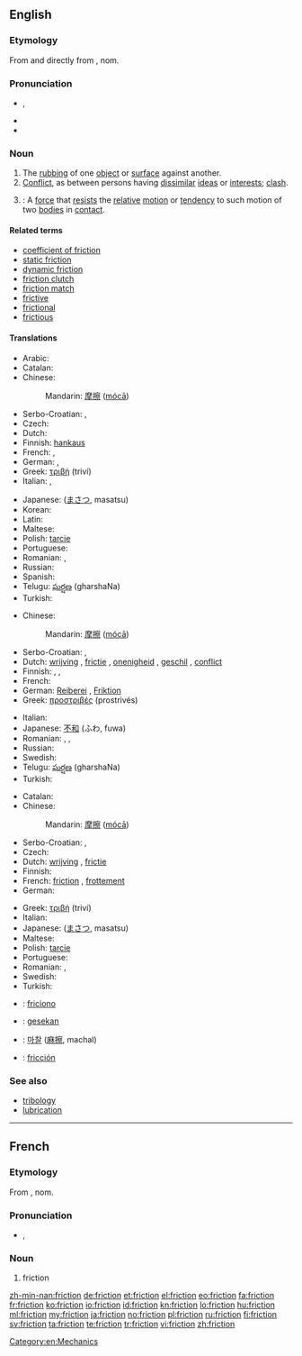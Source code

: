 ==English==
{{rfc-auto}}
{{wikipedia|dab=friction (disambiguation)|friction}}

===Etymology===
From {{etyl|frm}} {{term|friction|lang=fr}} and directly from {{etyl|la}} {{term|frictionem|lang=la}}, nom. {{term|frictio||a rubbing, rubbing down|lang=la}}

===Pronunciation===
* {{IPA|/ˈfɹɪkʃən̩/}}, {{X-SAMPA|/"frIkS@n/}}
* {{audio|En-us-friction.ogg|Audio (US)}}
* {{rhymes|ɪkʃən}}

===Noun===
{{wikipedia|friction|friction (physical force)}}
{{en-noun|-}}

# The [[rubbing]] of one [[object]] or [[surface]] against another.
# [[conflict|Conflict]], as between persons having [[dissimilar]] [[ideas]] or [[interests]]; [[clash]].
# {{context|physics}}: A [[force]] that [[resist]]s the [[relative]] [[motion]] or [[tendency]] to such motion of two [[bodies]] in [[contact]].

====Related terms====
* [[coefficient of friction]]
* [[static friction]]
* [[dynamic friction]]
* [[friction clutch]]
* [[friction match]]
* [[frictive]]
* [[frictional]]
* [[frictious]]

====Translations====
{{trans-top|The rubbing of one object or surface against another}}
* Arabic: {{t-|ar|احتكاك|f|tr=āḩtkāk|sc=Arab}}
* Catalan: {{t-|ca|fricció|f}}
* Chinese:
*: Mandarin: [[摩擦]] ([[mócā]])
* Serbo-Croatian: {{t|sh|trenje|n|alt=trénje}}, {{t|sh|frikcija|f|alt=frìkcija}}
* Czech: {{t-|cs|tření|n}}
* Dutch: {{t-|nl|wrijving|f}}
* Finnish: [[hankaus]]
* French: {{t+|fr|frottement|m}}, {{t+|fr|friction|f}}
* German: {{t+|de|Reibung|f}}, {{t+|de|Reibung|f}}
* Greek: [[τριβή]] (triví) {{f}}
* Italian: {{t-|it|attrito|m}}, {{t-|it|frizione|f}}
{{trans-mid}}
* Japanese: {{Jpan|[[摩擦]]}} ([[まさつ]], masatsu)
* Korean: {{t+|ko|마찰|tr=machal|sc=Kore}}
* Latin: {{t+|la|frictio|f}}
* Maltese: {{t-|mt|frizzjoni|f|xs=Maltese}}
* Polish: [[tarcie]] {{n}}
* Portuguese: {{t+|pt|fricção|f}}
* Romanian: {{t+|ro|frecare|m}}, {{t-|ro|fricțiune|f}}
* Russian: {{t+|ru|трение|n|tr=trénije}}
* Spanish: {{t+|es|fricción}}
* Telugu: [[ఘర్షణ]] (gharshaNa)
* Turkish: {{t+|tr|sürtünme}}
{{trans-bottom}}

{{trans-top|conflict}}
* Chinese:
*: Mandarin: [[摩擦]] ([[mócā]])
* Serbo-Croatian: {{t|sh|trenje|n|alt=trénje}}, {{t|sh|frikcija|f|alt=frìkcija}}
* Dutch: [[wrijving]] {{f}}, [[frictie]] {{f}}, [[onenigheid]] {{f}}, [[geschil]] {{n}}, [[conflict]] {{n}}
* Finnish: {{t-|fi|erimielisyys}}, {{t+|fi|konflikti}}, {{t+|fi|kitka}}
* French: {{t+|fr|désaccord|m}}
* German: [[Reiberei]] {{f}}, [[Friktion]] {{f}}
* Greek: [[προστριβές]] (prostrivés) {{f|p}}
{{trans-mid}}
* Italian: {{t-|it|attrito|m}}
* Japanese: [[不和]] (ふわ, fuwa)
* Romanian: {{t+|ro|dezacord|n}}, {{t-|ro|neînțelegere|f}}, {{t-|ro|divergență|f}}
* Russian: {{t+|ru|трение|n|tr=trénije}}
* Swedish: {{t+|sv|friktion|c}}
* Telugu: [[ఘర్షణ]] (gharshaNa)
* Turkish: {{t+|tr|sürtüşme}}
{{trans-bottom}}

{{trans-top|A force that resists the relative motion or tendency to such motion of two bodies in contact}}
* Catalan: {{t-|ca|fricció|f}}
* Chinese:
*: Mandarin: [[摩擦]] ([[mócā]])
* Serbo-Croatian: {{t|sh|trenje|n|alt=trénje}}, {{t|sh|frikcija|f|alt=frìkcija}}
* Czech: {{t-|cs|tření|n}}
* Dutch: [[wrijving]] {{f}}, [[frictie]] {{f}}
* Finnish: {{t+|fi|kitka}}
* French: [[friction]] {{f}}, [[frottement]] {{m}}
* German: {{t+|de|Reibung|f}}
{{trans-mid}}
* Greek: [[τριβή]] (triví) {{f}}
* Italian: {{t-|it|attrito|m}}
* Japanese: {{Jpan|[[摩擦]]}} ([[まさつ]], masatsu)
* Maltese: {{t-|mt|frizzjoni|f|xs=Maltese}}
* Polish: [[tarcie]] {{n}}
* Portuguese: {{t+|pt|atrito|m}}
* Romanian: {{t+|ro|frecare|f}}, {{t-|ro|fricțiune|f}}
* Swedish: {{t+|sv|friktion|c}}
* Turkish: {{t+|tr|sürtünme}}
{{trans-bottom}}

{{checktrans-top}}
* {{ttbc|io}}: [[friciono]]
* {{ttbc|id}}: [[gesek|gesekan]]
{{trans-mid}}
* {{ttbc|ko}}: [[마찰]] ([[麻擦]], machal)
* {{ttbc|es}}: [[fricción]] {{f}}
{{trans-bottom}}

===See also===
* [[tribology]]
* [[lubrication]]

[[Category:en:Mechanics]]

----

==French==

===Etymology===
From {{etyl|la|fr}} {{term|frictionem|lang=la}}, nom. {{term|frictio||a rubbing, rubbing down|lang=la}}

===Pronunciation===
* {{IPA|/fʁik.sjɔ̃/|lang=fr}}, {{X-SAMPA|/fRik.sjO~/}}

===Noun===
{{fr-noun|f}}

# friction

[[zh-min-nan:friction]]
[[de:friction]]
[[et:friction]]
[[el:friction]]
[[eo:friction]]
[[fa:friction]]
[[fr:friction]]
[[ko:friction]]
[[io:friction]]
[[id:friction]]
[[kn:friction]]
[[lo:friction]]
[[hu:friction]]
[[ml:friction]]
[[my:friction]]
[[ja:friction]]
[[no:friction]]
[[pl:friction]]
[[ru:friction]]
[[fi:friction]]
[[sv:friction]]
[[ta:friction]]
[[te:friction]]
[[tr:friction]]
[[vi:friction]]
[[zh:friction]]